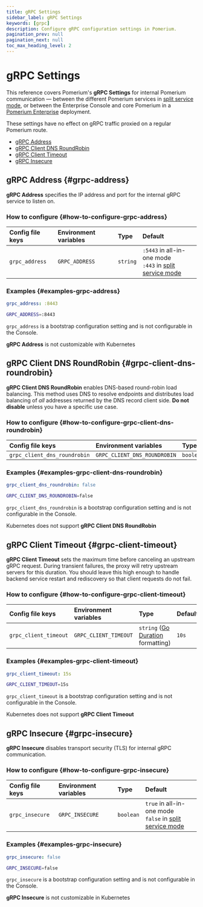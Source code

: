 ```yaml
---
title: gRPC Settings
sidebar_label: gRPC Settings
keywords: [grpc]
description: Configure gRPC configuration settings in Pomerium.
pagination_prev: null
pagination_next: null
toc_max_heading_level: 2
---
```



# gRPC Settings

This reference covers Pomerium's **gRPC Settings** for internal Pomerium communication — between the different Pomerium services in [split service mode], or between the Enterprise Console and core Pomerium in a [Pomerium Enterprise](/docs/enterprise) deployment.

These settings have no effect on gRPC traffic proxied on a regular Pomerium route.

- [gRPC Address](#grpc-address)
- [gRPC Client DNS RoundRobin](#grpc-client-dns-roundrobin)
- [gRPC Client Timeout](#grpc-client-timeout)
- [gRPC Insecure](#grpc-insecure)

## gRPC Address {#grpc-address}

**gRPC Address** specifies the IP address and port for the internal gRPC service to listen on.

### How to configure {#how-to-configure-grpc-address}

<Tabs>
<TabItem value="Core" label="Core">

| **Config file keys** | **Environment variables** | **Type** | **Default** |
| :-- | :-- | :-- | :-- |
| `grpc_address` | `GRPC_ADDRESS` | `string` | `:5443` in all-in-one mode <br/> `:443` in [split service mode] |

### Examples {#examples-grpc-address}

```yaml
grpc_address: :8443
```

```bash
GRPC_ADDRESS=:8443
```

</TabItem>
<TabItem value="Enterprise" label="Enterprise">

`grpc_address` is a bootstrap configuration setting and is not configurable in the Console.

</TabItem>
<TabItem value="Kubernetes" label="Kubernetes">

**gRPC Address** is not customizable with Kubernetes

</TabItem>
</Tabs>

## gRPC Client DNS RoundRobin {#grpc-client-dns-roundrobin}

**gRPC Client DNS RoundRobin** enables DNS-based round-robin load balancing. This method uses DNS to resolve endpoints and distributes load balancing of _all_ addresses returned by the DNS record client side. **Do not disable** unless you have a specific use case.

### How to configure {#how-to-configure-grpc-client-dns-roundrobin}

<Tabs>
<TabItem value="Core" label="Core">

| **Config file keys** | **Environment variables** | **Type** | **Default** |
| :-- | :-- | :-- | :-- |
| `grpc_client_dns_roundrobin` | `GRPC_CLIENT_DNS_ROUNDROBIN` | `boolean` | `true` |

### Examples {#examples-grpc-client-dns-roundrobin}

```yaml
grpc_client_dns_roundrobin: false
```

```bash
GRPC_CLIENT_DNS_ROUNDROBIN=false
```

</TabItem>
<TabItem value="Enterprise" label="Enterprise">

`grpc_client_dns_roundrobin` is a bootstrap configuration setting and is not configurable in the Console.

</TabItem>
<TabItem value="Kubernetes" label="Kubernetes">

Kubernetes does not support **gRPC Client DNS RoundRobin**

</TabItem>
</Tabs>

## gRPC Client Timeout {#grpc-client-timeout}

**gRPC Client Timeout** sets the maximum time before canceling an upstream gRPC request. During transient failures, the proxy will retry upstream servers for this duration. You should leave this high enough to handle backend service restart and rediscovery so that client requests do not fail.

### How to configure {#how-to-configure-grpc-client-timeout}

<Tabs>
<TabItem value="Core" label="Core">

| **Config file keys** | **Environment variables** | **Type** | **Default** |
| :-- | :-- | :-- | :-- |
| `grpc_client_timeout` | `GRPC_CLIENT_TIMEOUT` | `string` ([Go Duration](https://golang.org/pkg/time/#Duration.String) formatting) | `10s` |

### Examples {#examples-grpc-client-timeout}

```yaml
grpc_client_timeout: 15s
```

```bash
GRPC_CLIENT_TIMEOUT=15s
```

</TabItem>
<TabItem value="Enterprise" label="Enterprise">

`grpc_client_timeout` is a bootstrap configuration setting and is not configurable in the Console.

</TabItem>
<TabItem value="Kubernetes" label="Kubernetes">

Kubernetes does not support **gRPC Client Timeout**

</TabItem>
</Tabs>

## gRPC Insecure {#grpc-insecure}

**gRPC Insecure** disables transport security (TLS) for internal gRPC communication.

### How to configure {#how-to-configure-grpc-insecure}

<Tabs>
<TabItem value="Core" label="Core">

| **Config file keys** | **Environment variables** | **Type** | **Default** |
| :-- | :-- | :-- | :-- |
| `grpc_insecure` | `GRPC_INSECURE` | `boolean` | `true` in all-in-one mode <br/> `false` in [split service mode] |

### Examples {#examples-grpc-insecure}

```yaml
grpc_insecure: false
```

```bash
GRPC_INSECURE=false
```

</TabItem>
<TabItem value="Enterprise" label="Enterprise">

`grpc_insecure` is a bootstrap configuration setting and is not configurable in the Console.

</TabItem>
<TabItem value="Kubernetes" label="Kubernetes">

**gRPC Insecure** is not customizable in Kubernetes

</TabItem>
</Tabs>

[split service mode]: /docs/internals/configuration#all-in-one-vs-split-service-mode
